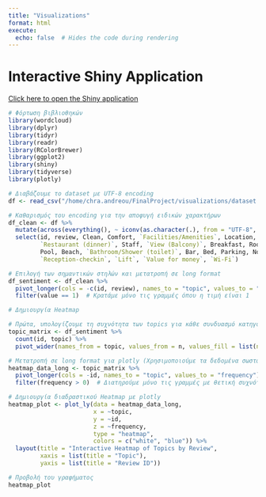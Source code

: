 ```yaml
---
title: "Visualizations"
format: html
execute:
  echo: false  # Hides the code during rendering
---
```

# Interactive Shiny Application

[Click here to open the Shiny application](http://demotec.cut.ac.cy:8787/?view=shiny_foreground)

```r
# Φόρτωση βιβλιοθηκών
library(wordcloud)
library(dplyr)
library(tidyr)
library(readr)
library(RColorBrewer)
library(ggplot2)
library(shiny)
library(tidyverse)
library(plotly)

# Διαβάζουμε το dataset με UTF-8 encoding
df <- read_csv("/home/chra.andreou/FinalProject/visualizations/dataset.csv", locale = locale(encoding = "UTF-8"))

# Καθαρισμός του encoding για την αποφυγή ειδικών χαρακτήρων
df_clean <- df %>%
  mutate(across(everything(), ~ iconv(as.character(.), from = "UTF-8", to = "UTF-8", sub = "NA"))) %>%
  select(id, review, Clean, Comfort, `Facilities/Amenities`, Location, 
         `Restaurant (dinner)`, Staff, `View (Balcony)`, Breakfast, Room, 
         Pool, Beach, `Bathroom/Shower (toilet)`, Bar, Bed, Parking, Noise, 
         `Reception-checkin`, `Lift`, `Value for money`, `Wi-Fi`)

# Επιλογή των σημαντικών στηλών και μετατροπή σε long format
df_sentiment <- df_clean %>%
  pivot_longer(cols = -c(id, review), names_to = "topic", values_to = "value") %>%
  filter(value == 1)  # Κρατάμε μόνο τις γραμμές όπου η τιμή είναι 1

# Δημιουργία Heatmap

# Πρώτα, υπολογίζουμε τη συχνότητα των topics για κάθε συνδυασμό κατηγορίας και κριτικής
topic_matrix <- df_sentiment %>%
  count(id, topic) %>%
  pivot_wider(names_from = topic, values_from = n, values_fill = list(n = 0))

# Μετατροπή σε long format για plotly (Χρησιμοποιούμε τα δεδομένα σωστά)
heatmap_data_long <- topic_matrix %>%
  pivot_longer(cols = -id, names_to = "topic", values_to = "frequency") %>%
  filter(frequency > 0)  # Διατηρούμε μόνο τις γραμμές με θετική συχνότητα

# Δημιουργία διαδραστικού Heatmap με plotly
heatmap_plot <- plot_ly(data = heatmap_data_long, 
                        x = ~topic, 
                        y = ~id, 
                        z = ~frequency, 
                        type = "heatmap", 
                        colors = c("white", "blue")) %>%
  layout(title = "Interactive Heatmap of Topics by Review",
         xaxis = list(title = "Topic"),
         yaxis = list(title = "Review ID"))

# Προβολή του γραφήματος
heatmap_plot

```



